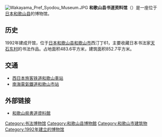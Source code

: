 {{Unreferenced|time=2021-03-22T00:26:50+00:00}}
[[File:Wakayama_Pref_Syodou_Museum.JPG|thumb]]
'''和歌山县书道资料馆'''（{{lang-ja|和歌山県書道資料館}}）是一座位于[[日本|日本]][[和歌山县|和歌山县]]的博物馆。

== 历史 ==
1992年建成开馆，位于[[日本|日本]][[和歌山县|和歌山县]][[和歌山市|和歌山市]]西汀丁61，主要收藏日本书法家[[天石东村|天石东村]]的书法作品。占地面积483.6平方米，建筑面积852.7平方米。

== 交通 ==
* [[西日本旅客铁道|西日本旅客铁道]][[和歌山車站|和歌山車站]]
* [[南海電氣鐵道|南海電氣鐵道]][[和歌山市站|和歌山市站]]

== 外部链接 ==
* [http://www.shodou.or.jp/kaikan.html 和歌山県書道資料館] {{Wayback|url=http://www.shodou.or.jp/kaikan.html |date=20160304124817 }}

{{coord|display=title}}
{{DEFAULTSORT:wakayamaken}}
[[Category:书法博物馆|Category:书法博物馆]]
[[Category:和歌山县博物館|Category:和歌山县博物館]]
[[Category:和歌山市建筑物|Category:和歌山市建筑物]]
[[Category:1992年建立的博物馆|Category:1992年建立的博物馆]]
{{museum-stub}}